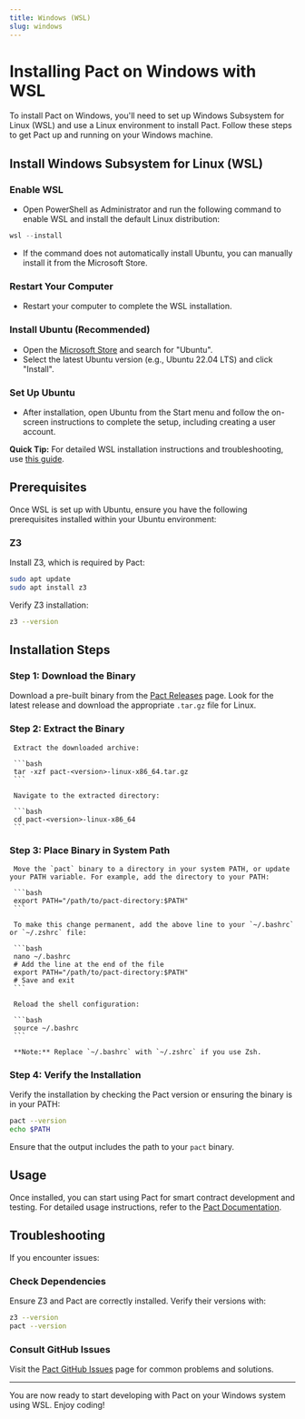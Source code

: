 ```yaml
---
title: Windows (WSL)
slug: windows
---
```


<head>
  <title>Installation: Pact on Windows with WSL</title>
  <meta name="description" content="Lorem ipsum dolor sit amet, consectetur adipiscing elit, sed do eiusmod tempor incididunt ut labore et dolore magna aliqua." />
</head>


# Installing Pact on Windows with WSL

To install Pact on Windows, you'll need to set up Windows Subsystem for Linux (WSL) and use a Linux environment to install Pact. Follow these steps to get Pact up and running on your Windows machine.

## Install Windows Subsystem for Linux (WSL)

### Enable WSL

- Open PowerShell as Administrator and run the following command to enable WSL and install the default Linux distribution:

```powershell
wsl --install
```

- If the command does not automatically install Ubuntu, you can manually install it from the Microsoft Store.

### Restart Your Computer

- Restart your computer to complete the WSL installation.

### Install Ubuntu (Recommended)

- Open the [Microsoft Store](https://www.microsoft.com/store/productId/9NBLGGH4QHMC) and search for "Ubuntu".
- Select the latest Ubuntu version (e.g., Ubuntu 22.04 LTS) and click "Install".

### Set Up Ubuntu

- After installation, open Ubuntu from the Start menu and follow the on-screen instructions to complete the setup, including creating a user account.

**Quick Tip:** For detailed WSL installation instructions and troubleshooting, use [this guide](https://learn.microsoft.com/en-us/windows/wsl/install).

## Prerequisites

Once WSL is set up with Ubuntu, ensure you have the following prerequisites installed within your Ubuntu environment:

### Z3

Install Z3, which is required by Pact:

```bash
sudo apt update
sudo apt install z3
```

Verify Z3 installation:

```bash
z3 --version
```

## Installation Steps

### Step 1: Download the Binary

Download a pre-built binary from the [Pact Releases](https://github.com/kadena-io/pact/releases) page. Look for the latest release and download the appropriate `.tar.gz` file for Linux.

### Step 2: Extract the Binary

     Extract the downloaded archive:

     ```bash
     tar -xzf pact-<version>-linux-x86_64.tar.gz
     ```

     Navigate to the extracted directory:

     ```bash
     cd pact-<version>-linux-x86_64
     ```
### Step 3: Place Binary in System Path

     Move the `pact` binary to a directory in your system PATH, or update your PATH variable. For example, add the directory to your PATH:

     ```bash
     export PATH="/path/to/pact-directory:$PATH"
     ```

     To make this change permanent, add the above line to your `~/.bashrc` or `~/.zshrc` file:

     ```bash
     nano ~/.bashrc
     # Add the line at the end of the file
     export PATH="/path/to/pact-directory:$PATH"
     # Save and exit
     ```

     Reload the shell configuration:

     ```bash
     source ~/.bashrc
     ```

     **Note:** Replace `~/.bashrc` with `~/.zshrc` if you use Zsh.

### Step 4: Verify the Installation

Verify the installation by checking the Pact version or ensuring the binary is in your PATH:

```bash
pact --version
echo $PATH
```

Ensure that the output includes the path to your `pact` binary.

## Usage

Once installed, you can start using Pact for smart contract development and testing. For detailed usage instructions, refer to the [Pact Documentation](https://github.com/kadena-io/pact).

## Troubleshooting

If you encounter issues:

### Check Dependencies

Ensure Z3 and Pact are correctly installed. Verify their versions with:

```bash
z3 --version
pact --version
```

### Consult GitHub Issues

Visit the [Pact GitHub Issues](https://github.com/kadena-io/pact/issues) page for common problems and solutions.

---

You are now ready to start developing with Pact on your Windows system using WSL. Enjoy coding!